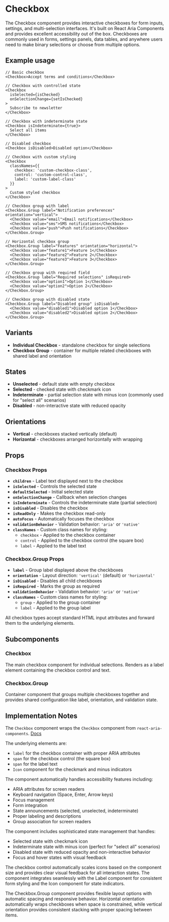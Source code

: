 

<Meta of={CheckboxStories} />

# Checkbox
The Checkbox component provides interactive checkboxes for form inputs, settings, and multi-selection interfaces. It's built on React Aria Components and provides excellent accessibility out of the box. Checkboxes are commonly used in forms, settings panels, data tables, and anywhere users need to make binary selections or choose from multiple options.

## Example usage
```tsx
// Basic checkbox
<Checkbox>Accept terms and conditions</Checkbox>

// Checkbox with controlled state
<Checkbox
  isSelected={isChecked}
  onSelectionChange={setIsChecked}
>
  Subscribe to newsletter
</Checkbox>

// Checkbox with indeterminate state
<Checkbox isIndeterminate={true}>
  Select all items
</Checkbox>

// Disabled checkbox
<Checkbox isDisabled>Disabled option</Checkbox>

// Checkbox with custom styling
<Checkbox
  classNames={{
    checkbox: 'custom-checkbox-class',
    control: 'custom-control-class',
    label: 'custom-label-class'
  }}
>
  Custom styled checkbox
</Checkbox>

// Checkbox group with label
<Checkbox.Group label="Notification preferences" orientation="vertical">
  <Checkbox value="email">Email notifications</Checkbox>
  <Checkbox value="sms">SMS notifications</Checkbox>
  <Checkbox value="push">Push notifications</Checkbox>
</Checkbox.Group>

// Horizontal checkbox group
<Checkbox.Group label="Features" orientation="horizontal">
  <Checkbox value="feature1">Feature 1</Checkbox>
  <Checkbox value="feature2">Feature 2</Checkbox>
  <Checkbox value="feature3">Feature 3</Checkbox>
</Checkbox.Group>

// Checkbox group with required field
<Checkbox.Group label="Required selections" isRequired>
  <Checkbox value="option1">Option 1</Checkbox>
  <Checkbox value="option2">Option 2</Checkbox>
</Checkbox.Group>

// Checkbox group with disabled state
<Checkbox.Group label="Disabled group" isDisabled>
  <Checkbox value="disabled1">Disabled option 1</Checkbox>
  <Checkbox value="disabled2">Disabled option 2</Checkbox>
</Checkbox.Group>
```

## Variants

* **Individual Checkbox** - standalone checkbox for single selections
* **Checkbox Group** - container for multiple related checkboxes with shared label and orientation

## States

* **Unselected** - default state with empty checkbox
* **Selected** - checked state with checkmark icon
* **Indeterminate** - partial selection state with minus icon (commonly used for "select all" scenarios)
* **Disabled** - non-interactive state with reduced opacity

## Orientations

* **Vertical** - checkboxes stacked vertically (default)
* **Horizontal** - checkboxes arranged horizontally with wrapping

<Canvas of={CheckboxStories.Default} />

## Props

### Checkbox Props
* **`children`** - Label text displayed next to the checkbox
* **`isSelected`** - Controls the selected state
* **`defaultSelected`** - Initial selected state
* **`onSelectionChange`** - Callback when selection changes
* **`isIndeterminate`** - Controls the indeterminate state (partial selection)
* **`isDisabled`** - Disables the checkbox
* **`isReadOnly`** - Makes the checkbox read-only
* **`autoFocus`** - Automatically focuses the checkbox
* **`validationBehavior`** - Validation behavior: `'aria'` or `'native'`
* **`classNames`** - Custom class names for styling:
  * `checkbox` - Applied to the checkbox container
  * `control` - Applied to the checkbox control (the square box)
  * `label` - Applied to the label text

### Checkbox.Group Props
* **`label`** - Group label displayed above the checkboxes
* **`orientation`** - Layout direction: `'vertical'` (default) or `'horizontal'`
* **`isDisabled`** - Disables all child checkboxes
* **`isRequired`** - Marks the group as required
* **`validationBehavior`** - Validation behavior: `'aria'` or `'native'`
* **`classNames`** - Custom class names for styling:
  * `group` - Applied to the group container
  * `label` - Applied to the group label

All checkbox types accept standard HTML input attributes and forward them to the underlying elements.

## Subcomponents

### Checkbox
The main checkbox component for individual selections. Renders as a label element containing the checkbox control and text.

### Checkbox.Group
Container component that groups multiple checkboxes together and provides shared configuration like label, orientation, and validation state.

## Implementation Notes
The `Checkbox` component wraps the `Checkbox` component from `react-aria-components`. [Docs](https://react-spectrum.adobe.com/react-spectrum/Checkbox.html)

The underlying elements are:
- `label` for the checkbox container with proper ARIA attributes
- `span` for the checkbox control (the square box)
- `span` for the label text
- `Icon` component for the checkmark and minus indicators

The component automatically handles accessibility features including:
- ARIA attributes for screen readers
- Keyboard navigation (Space, Enter, Arrow keys)
- Focus management
- Form integration
- State announcements (selected, unselected, indeterminate)
- Proper labeling and descriptions
- Group association for screen readers

The component includes sophisticated state management that handles:
- Selected state with checkmark icon
- Indeterminate state with minus icon (perfect for "select all" scenarios)
- Disabled state with reduced opacity and non-interactive behavior
- Focus and hover states with visual feedback

The checkbox control automatically scales icons based on the component size and provides clear visual feedback for all interaction states. The component integrates seamlessly with the Label component for consistent form styling and the Icon component for state indicators.

The Checkbox.Group component provides flexible layout options with automatic spacing and responsive behavior. Horizontal orientation automatically wraps checkboxes when space is constrained, while vertical orientation provides consistent stacking with proper spacing between items.

